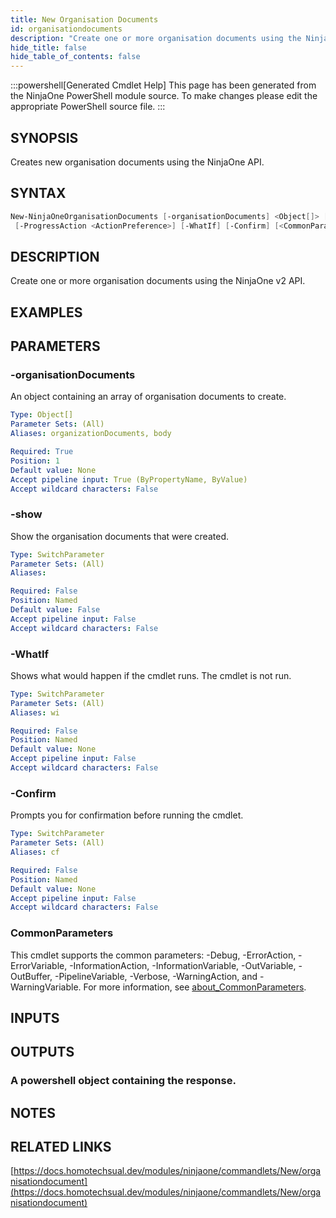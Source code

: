 ```yaml
---
title: New Organisation Documents
id: organisationdocuments
description: "Create one or more organisation documents using the NinjaOne v2 API."
hide_title: false
hide_table_of_contents: false
---
```


:::powershell[Generated Cmdlet Help]
This page has been generated from the NinjaOne PowerShell module source. To make changes please edit the appropriate PowerShell source file.
:::

## SYNOPSIS

Creates new organisation documents using the NinjaOne API.

## SYNTAX

```powershell
New-NinjaOneOrganisationDocuments [-organisationDocuments] <Object[]> [-show]
 [-ProgressAction <ActionPreference>] [-WhatIf] [-Confirm] [<CommonParameters>]
```

## DESCRIPTION

Create one or more organisation documents using the NinjaOne v2 API.

## EXAMPLES

## PARAMETERS

### -organisationDocuments

An object containing an array of organisation documents to create.

```yaml
Type: Object[]
Parameter Sets: (All)
Aliases: organizationDocuments, body

Required: True
Position: 1
Default value: None
Accept pipeline input: True (ByPropertyName, ByValue)
Accept wildcard characters: False
```

### -show

Show the organisation documents that were created.

```yaml
Type: SwitchParameter
Parameter Sets: (All)
Aliases:

Required: False
Position: Named
Default value: False
Accept pipeline input: False
Accept wildcard characters: False
```

### -WhatIf

Shows what would happen if the cmdlet runs.
The cmdlet is not run.

```yaml
Type: SwitchParameter
Parameter Sets: (All)
Aliases: wi

Required: False
Position: Named
Default value: None
Accept pipeline input: False
Accept wildcard characters: False
```

### -Confirm

Prompts you for confirmation before running the cmdlet.

```yaml
Type: SwitchParameter
Parameter Sets: (All)
Aliases: cf

Required: False
Position: Named
Default value: None
Accept pipeline input: False
Accept wildcard characters: False
```

### CommonParameters

This cmdlet supports the common parameters: -Debug, -ErrorAction, -ErrorVariable, -InformationAction, -InformationVariable, -OutVariable, -OutBuffer, -PipelineVariable, -Verbose, -WarningAction, and -WarningVariable. For more information, see [about_CommonParameters](http://go.microsoft.com/fwlink/?LinkID=113216).

## INPUTS


## OUTPUTS

### A powershell object containing the response.

## NOTES

## RELATED LINKS

[https://docs.homotechsual.dev/modules/ninjaone/commandlets/New/organisationdocument](https://docs.homotechsual.dev/modules/ninjaone/commandlets/New/organisationdocument)
